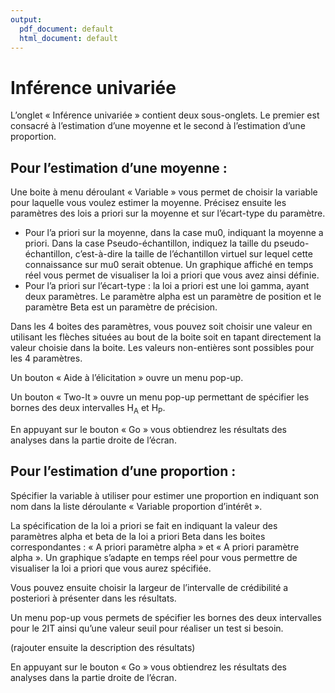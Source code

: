 ```yaml
---
output:
  pdf_document: default
  html_document: default
---
```


# Inférence univariée

L’onglet « Inférence univariée » contient deux sous-onglets. Le premier est consacré à l’estimation d’une moyenne et le second à l’estimation d’une proportion. 

## **Pour l’estimation d’une moyenne :** 

Une boite à menu déroulant « Variable » vous permet de choisir la variable pour laquelle vous voulez estimer la moyenne. Précisez ensuite les paramètres des lois a priori sur la moyenne et sur l’écart-type du paramètre. 

- Pour l’a priori sur la moyenne, dans la case mu0, indiquant la moyenne a priori. Dans la case Pseudo-échantillon, indiquez la taille du pseudo-échantillon, c’est-à-dire la taille de l’échantillon virtuel sur lequel cette connaissance sur mu0 serait obtenue. Un graphique affiché en temps réel vous permet de visualiser la loi a priori que vous avez ainsi définie. 
- Pour l’a priori sur l’écart-type : la loi a priori est une loi gamma, ayant deux paramètres. Le paramètre alpha est un paramètre de position et le paramètre Beta est un paramètre de précision. 

Dans les 4 boites des paramètres, vous pouvez soit choisir une valeur en utilisant les flèches situées au bout de la boite soit en tapant directement la valeur choisie dans la boite. Les valeurs non-entières sont possibles pour les 4 paramètres. 

Un bouton « Aide à l’élicitation » ouvre un menu pop-up. 

Un bouton « Two-It » ouvre un menu pop-up permettant de spécifier les bornes des deux intervalles H<sub>A</sub> et H<sub>P</sub>. 

En appuyant sur le bouton « Go » vous obtiendrez les résultats des analyses dans la partie droite de l’écran.

## **Pour l’estimation d’une proportion :** 

Spécifier la variable à utiliser pour estimer une proportion en indiquant son nom dans la liste déroulante « Variable proportion d’intérêt ». 

La spécification de la loi a priori se fait en indiquant la valeur des paramètres alpha et beta de la loi a priori Beta dans les boites correspondantes : « A priori paramètre alpha » et « A priori paramètre alpha ». Un graphique s’adapte en temps réel pour vous permettre de visualiser la loi a priori que vous aurez spécifiée. 

Vous pouvez ensuite choisir la largeur de l’intervalle de crédibilité a posteriori à présenter dans les résultats. 

Un menu pop-up vous permets de spécifier les bornes des deux intervalles pour le 2IT ainsi qu’une valeur seuil pour réaliser un test si besoin. 

(rajouter ensuite la description des résultats)

En appuyant sur le bouton « Go » vous obtiendrez les résultats des analyses dans la partie droite de l’écran. 

